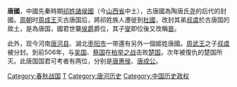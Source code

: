 {{unreferenced|time=2009-12-14T11:47:44+00:00}}
{{不是|唐朝}}
{{周代诸侯国
|国名=唐
|国君姓氏=[[祁姓|祁姓]]、姬姓
|爵位=[[侯爵|侯爵]]
|国都=1.唐<small>（[[山西省|山西省]][[翼城|翼城]]）</small><br />2.唐<small>（[[河南省|河南省]][[唐河县|唐河县]]、[[湖北省|湖北省]][[枣阳市|枣阳市]]一带）</small>
|分封者=1.舜帝<br>2.周成王
|始祖=1.尧的子嗣<br>2.[[叔虞|叔虞]]
|建国年=1.不详  2.约1030年
|灭亡年=前505年
|亡国之君=唐成公<ref>据《左传·哀公十七年》载，春秋早期，楚国就凭武力威服了唐国。春秋中期，唐国沦为楚的附庸。前505年冬，“蔡侯、吴子、唐侯伐楚，”一举攻克楚都郢。楚昭王逃随避难；第二年，楚救兵秦国子蒲、子虎、子期率秦军10万，战车500乘，在军祥(随州西南)大败吴军，又在蔡阳（今枣阳市西南）夹击唐军。7月秦楚联军围攻唐国都邑，唐成公战死，唐遂灭。</ref>
|灭亡原因=亡于[[楚国|楚国]]
|承传国=[[晋国|晋国]]
|史书记载=[[春秋时期|春秋]]<small>（始見於[[鲁宣公|宣公]]十二年）</small>
}}
'''唐國'''，中國先秦時期[[祁姓|祁姓]][[諸侯國|諸侯國]]（今[[山西省|山西省]]中土），古唐國為陶唐氏[[尧|尧]]的后代的封國。[[周朝|周朝]]时[[周成王|周成王]]灭古唐国后，將祁姓族人遷徙到[[杜國|杜國]]，改封其弟[[叔虞|叔虞]]於古唐国的故土，是為唐国，國君世襲[[侯爵|侯爵]]爵位，其子[[晋侯燮|燮]]即位後又改稱[[晋国|晉]]。

此外，现今河南[[唐河县|唐河县]]、湖北[[枣阳市|枣阳市]]一带還有另外一個姬姓唐國。[[周武王|周武王]]之子[[叔虞|叔虞]]被分封。到前506年，与[[吴国|吴国]]、[[蔡国|蔡国]]在[[柏举之战|柏举之战]]击败[[楚国|楚国]]，次年被復仇的楚国所灭。此唐国国君可考者有两位，分别是[[唐惠侯|唐惠侯]]、[[唐成公|唐成公]]。

{{周代諸侯列國}}

[[Category:春秋战国|Category:春秋战国]]
[[Category:春秋时期的国家|T]]
[[Category:唐河历史|Category:唐河历史]]
[[Category:中国历史政权|Category:中国历史政权]]